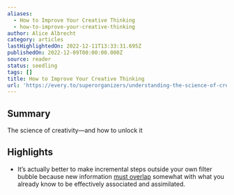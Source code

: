 ```yaml
---
aliases:
  - How to Improve Your Creative Thinking
  - how-to-improve-your-creative-thinking
author: Alice Albrecht
category: articles
lastHighlightedOn: 2022-12-11T13:33:31.695Z
publishedOn: 2022-12-09T00:00:00.000Z
source: reader
status: seedling
tags: []
title: How to Improve Your Creative Thinking
url: 'https://every.to/superorganizers/understanding-the-science-of-creativity'
---
```

## Summary

The science of creativity—and how to unlock it

## Highlights

- It’s actually better to make incremental steps outside your own filter bubble because new information [must overlap](https://www.ncbi.nlm.nih.gov/pmc/articles/PMC6870350/) somewhat with what you already know to be effectively associated and assimilated.
